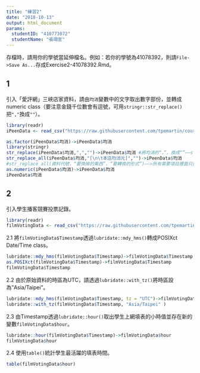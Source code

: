 ```yaml
---
title: "練習2"
date: "2018-10-13"
output: html_document
params:
  studentID: "410773072"
  studentName: "張翊宣"
---
```

存檔時，請用你的學號當延伸檔名。例如：若你的學號為41078392，則請`File->Save As...`存成Exercise2-41078392.Rmd。

## 1
引入「愛評網」三峽店家資料，請由`均消`變數中的文字取出數字部份，並轉成numeric class（要注意金錢千位數會有逗號，可用`stringr::str_replace()`把`","`換成`""`）。

```r
library(readr)
iPeenData <- read_csv("https://raw.githubusercontent.com/tpemartin/course-107-1-programming-for-data-science/master/data/iPeenData.csv")
```

```r
as.factor(iPeenData$均消)->iPeenData$均消
library(stringr)
str_replace(iPeenData$均消,",","")->iPeenData$均消 #將均消的“，”，換成“”——str_replace(資料代號，“要換掉的東西”，“要轉換的形式”)
str_replace_all(iPeenData$均消,"[\n\t本店均消元]","")->iPeenData$均消
#str_replace_all(資料代號，“要換掉的東西”，“要轉換的形式”)——>所有需要項目裡面只要符合“要換掉的東西”的，都會被換成“要轉換的形式”。p.s.如果有很多個要換，"[ ]"將那些東西集合在一起
as.numeric(iPeenData$均消)->iPeenData$均消
iPeenData$均消


```

## 2 
引入學生播客競賽投票記錄。

```r
library(readr)
filmVotingData <- read_csv("https://raw.githubusercontent.com/tpemartin/course-107-1-programming-for-data-science/master/data/%E7%AC%AC%E4%B8%89%E5%B1%86%E7%B6%93%E6%BF%9F%E6%92%AD%E5%AE%A2%E7%AB%B6%E8%B3%BD%E5%8F%83%E8%B3%BD%E4%BD%9C%E5%93%81%E6%8A%95%E7%A5%A8%E7%B5%90%E6%9E%9C%E6%A8%A3%E6%9C%AC%20-%20Sheet1.csv")
```

2.1 將`filmVotingData$Timestamp`透過`lubridate::mdy_hms()`轉成POSIXct Date/Time class。

```r
lubridate::mdy_hms(filmVotingData$Timestamp)->filmVotingData$Timestamp
as.POSIXct(filmVotingData$Timestamp)->filmVotingData$Timestamp
filmVotingData$Timestamp

```

2.2 由於原始資料的時區為UTC，請透過`lubridate::with_tz()`將時區設為"Asia/Taipei"。

```r
lubridate::mdy_hms(filmVotingData$Timestamp, tz = "UTC")->filmVotingData$Timestamp
lubridate::with_tz(filmVotingData$Timestamp, "Asia/Taipei" )
```

2.3 由Timestamp透過`lubridate::hour()`取出學生上網填表的小時值並存在新的變數`filmVotingData$hour`。  

```r
lubridate::hour(filmVotingData$Timestamp)->filmVotingData$hour
filmVotingData$hour
```


2.4 使用`table()`統計學生最活躍的填表時間。

```r
table(filmVotingData$hour)
```

